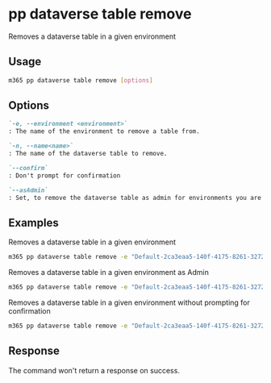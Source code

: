 
# pp dataverse table remove

Removes a dataverse table in a given environment

## Usage

```sh
m365 pp dataverse table remove [options]
```

## Options

```md definition-list
`-e, --environment <environment>`
: The name of the environment to remove a table from.

`-n, --name<name>`
: The name of the dataverse table to remove.

`--confirm`
: Don't prompt for confirmation

`--asAdmin`
: Set, to remove the dataverse table as admin for environments you are not a member of.
```

<Global />

## Examples

Removes a dataverse table in a given environment

```sh
m365 pp dataverse table remove -e "Default-2ca3eaa5-140f-4175-8261-3272edf9f339" --name "aaduser"
```

Removes a dataverse table in a given environment as Admin

```sh
m365 pp dataverse table remove -e "Default-2ca3eaa5-140f-4175-8261-3272edf9f339" --name "aaduser" --asAdmin
```

Removes a dataverse table in a given environment without prompting for confirmation

```sh
m365 pp dataverse table remove -e "Default-2ca3eaa5-140f-4175-8261-3272edf9f339" --name "aaduser" --confirm
```

## Response

The command won't return a response on success.
